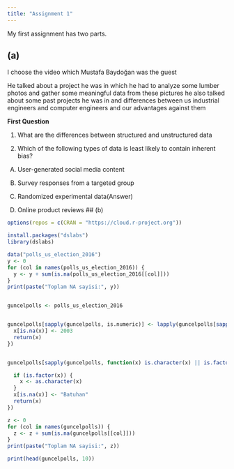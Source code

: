 ```yaml
---
title: "Assignment 1"
---
```


My first assignment has two parts.

## (a)
I choose the video which Mustafa Baydoğan was the guest

He talked about a project he was in which he had to analyze some lumber photos and gather some meaningful data from these pictures he also talked about some past projects he was in and differences between us industrial engineers and computer engineers and our advantages against them

**First Question**

1) What are the differences between structured and unstructured data

2) Which of the following types of data is least likely to contain inherent bias?

A) User-generated social media content

B) Survey responses from a targeted group

C) Randomized experimental data(Answer)

D) Online product reviews
## (b)
```r

options(repos = c(CRAN = "https://cloud.r-project.org"))

install.packages("dslabs")  
library(dslabs)

data("polls_us_election_2016")
y <- 0
for (col in names(polls_us_election_2016)) {
  y <- y + sum(is.na(polls_us_election_2016[[col]]))
}
print(paste("Toplam NA sayisi:", y))


guncelpolls <- polls_us_election_2016 


guncelpolls[sapply(guncelpolls, is.numeric)] <- lapply(guncelpolls[sapply(guncelpolls, is.numeric)], function(x) {
  x[is.na(x)] <- 2003
  return(x)
})


guncelpolls[sapply(guncelpolls, function(x) is.character(x) || is.factor(x))] <- lapply(guncelpolls[sapply(guncelpolls, function(x) is.character(x) || is.factor(x))], function(x) {

  if (is.factor(x)) {
    x <- as.character(x)
  }
  x[is.na(x)] <- "Batuhan"
  return(x)
})

z <- 0
for (col in names(guncelpolls)) {
  z <- z + sum(is.na(guncelpolls[[col]]))
}
print(paste("Toplam NA sayisi:", z))

print(head(guncelpolls, 10))  
```


